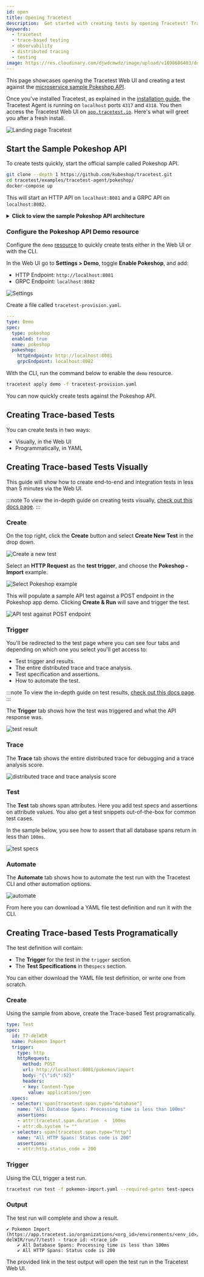 ```yaml
---
id: open
title: Opening Tracetest
description:  Get started with creating tests by opening Tracetest! Tracetest allows you to quickly build integration and end-to-end tests, powered by your OpenTelemetry traces. Learn how to get started with creating tests once you open Tracetest.
keywords:
  - tracetest
  - trace-based testing
  - observability
  - distributed tracing
  - testing
image: https://res.cloudinary.com/djwdcmwdz/image/upload/v1698686403/docs/Blog_Thumbnail_14_rsvkmo.jpg
---
```


This page showcases opening the Tracetest Web UI and creating a test against the [microservice sample Pokeshop API](/live-examples/pokeshop/overview).

Once you've installed Tracetest, as explained in the [installation guide](./installation.mdx), the Tracetest Agent is running on `localhost` ports `4317` and `4318`. You then access the Tracetest Web UI on [`app.tracetest.io`](https://app.tracetest.io). Here's what will greet you after a fresh install.

![Landing page Tracetest](https://res.cloudinary.com/djwdcmwdz/image/upload/v1688474565/docs/screely-1688474539641_kbhvvc.png)

## Start the Sample Pokeshop API

To create tests quickly, start the official sample called Pokeshop API.

```bash title=Terminal
git clone --depth 1 https://github.com/kubeshop/tracetest.git
cd tracetest/examples/tracetest-agent/pokeshop/
docker-compose up
```

This will start an HTTP API on `localhost:8081` and a GRPC API on `localhost:8082`.

<details>
  <summary>
    <b>Click to view the sample Pokeshop API architecture</b>
  </summary>

Here's the Architecture of the Pokeshop Sample App:

- an **API** that serves client requests,
- a **Worker** who deals with background processes.

The communication between the API and Worker is made using a `RabbitMQ` queue, and both services emit telemetry data to OpenTelemetry Collector and communicate with a Postgres database.

Tracetest triggers tests against the Node.js API.

```mermaid
flowchart TD
    A[(Redis)]
    B[(Postgres)]
    C(Node.js API)
    D(RabbitMQ)
    E(Worker)
    F(OpenTelemetry Collector)
    G(Tracetest)

    G --> C
    F --> G
    C --> A
    C --> B
    C --> D
    D --> E
    E --> B
    C --> F
    E --> F
    
    
```
</details>


### Configure the Pokeshop API Demo resource

Configure the `demo` [resource](/core/configuration/provisioning) to quickly create tests either in the Web UI or with the CLI.

In the Web UI go to **Settings > Demo**, toggle **Enable Pokeshop**, and add:

- HTTP Endpoint: `http://localhost:8081`
- GRPC Endpoint: `localhost:8082`

![Settings](https://res.cloudinary.com/djwdcmwdz/image/upload/v1696251763/docs/screely-1696251756346_ptxb9m.png)

Create a file called `tracetest-provision.yaml`.

```yaml title=tracetest-provision.yaml
---
type: Demo
spec:
  type: pokeshop
  enabled: true
  name: pokeshop
  pokeshop:
    httpEndpoint: http://localhost:8081
    grpcEndpoint: localhost:8082
```

With the CLI, run the command below to enable the `demo` resource.

```bash
tracetest apply demo -f tracetest-provision.yaml
```

You can now quickly create tests against the Pokeshop API.

## Creating Trace-based Tests

You can create tests in two ways:

- Visually, in the Web UI
- Programmatically, in YAML

## Creating Trace-based Tests Visually

This guide will show how to create end-to-end and integration tests in less than 5 minutes via the Web UI.

:::note
To view the in-depth guide on creating tests visually, [check out this docs page](/web-ui/creating-tests).
:::

### Create

On the top right, click the **Create** button and select **Create New Test** in the drop down.

![Create a new test](https://res.cloudinary.com/djwdcmwdz/image/upload/v1688475179/docs/screely-1688475174365_ckq3cn.png)

Select an **HTTP Request** as the **test trigger**, and choose the **Pokeshop - Import** example.

![Select Pokeshop example](https://res.cloudinary.com/djwdcmwdz/image/upload/v1688475514/docs/screely-1688475510090_r6hqmx.png)

This will populate a sample API test against a POST endpoint in the Pokeshop app demo. Clicking **Create & Run** will save and trigger the test.

![API test against POST endpoint](https://res.cloudinary.com/djwdcmwdz/image/upload/v1696253160/docs/screely-1696253153066_khjz8y.png)

### Trigger

You'll be redirected to the test page where you can see four tabs and depending on which one you select you'll get access to:

- Test trigger and results.
- The entire distributed trace and trace analysis.
- Test specification and assertions.
- How to automate the test.

:::note
To view the in-depth guide on test results, [check out this docs page](/web-ui/test-results).
:::

The **Trigger** tab shows how the test was triggered and what the API response was.

![test result](https://res.cloudinary.com/djwdcmwdz/image/upload/v1696253230/docs/screely-1696253224366_f62411.png)

### Trace

The **Trace** tab shows the entire distributed trace for debugging and a trace analysis score.

![distributed trace and trace analysis score](https://res.cloudinary.com/djwdcmwdz/image/upload/v1688476460/docs/screely-1688476455986_q24aa2.png)

### Test

The **Test** tab shows span attributes. Here you add test specs and assertions on attribute values. You also get a test snippets out-of-the-box for common test cases.

In the sample below, you see how to assert that all database spans return in less than `100ms`.

![test specs](https://res.cloudinary.com/djwdcmwdz/image/upload/v1688476657/docs/screely-1688476653521_omxe4r.png)

### Automate

The **Automate** tab shows how to automate the test run with the Tracetest CLI and other automation options.

![automate](https://res.cloudinary.com/djwdcmwdz/image/upload/v1696285049/docs/screely-1696285040458_vjt0qv.png)

From here you can download a YAML file test definition and run it with the CLI.

## Creating Trace-based Tests Programatically

The test definition will contain:

- The **Trigger** for the test in the `trigger` section.
- The **Test Specifications** in the`specs` section.

You can either download the YAML file test definition, or write one from scratch.

### Create

Using the sample from above, create the Trace-based Test programatically.

```yaml title="pokeshop-import.yaml"
type: Test
spec:
  id: T7-delWIR
  name: Pokemon Import
  trigger:
    type: http
    httpRequest:
      method: POST
      url: http://localhost:8081/pokemon/import
      body: "{\"id\":52}"
      headers:
      - key: Content-Type
        value: application/json
  specs:
  - selector: span[tracetest.span.type="database"]
    name: "All Database Spans: Processing time is less than 100ms"
    assertions:
    - attr:tracetest.span.duration  <  100ms
    - attr:db.system != ""
  - selector: span[tracetest.span.type="http"]
    name: "All HTTP Spans: Status code is 200"
    assertions:
    - attr:http.status_code = 200
```

### Trigger

Using the CLI, trigger a test run.

```bash title="Terminal"
tracetest run test -f pokemon-import.yaml --required-gates test-specs --output pretty
```

### Output

The test run will complete and show a result.

```text title="Output"
✔ Pokemon Import (https://app.tracetest.io/organizations/<org_id>/environments/<env_id>/test/T7-delWIR/run/7/test) - trace id: <trace_id>
	✔ All Database Spans: Processing time is less than 100ms
	✔ All HTTP Spans: Status code is 200
```

The provided link in the test output will open the test run in the Tracetest Web UI.
